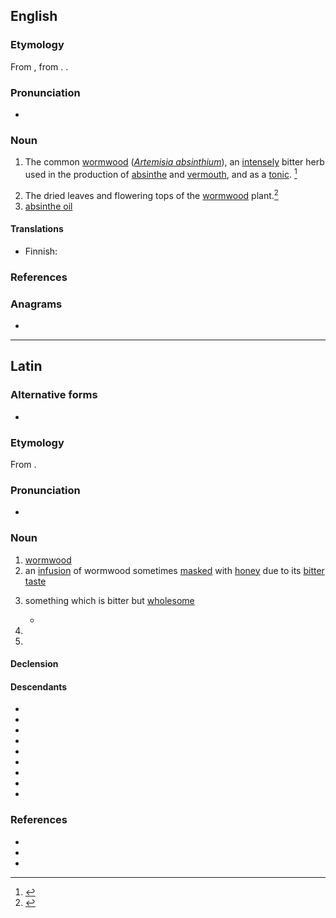 {{also|Absinthium}}
==English==

===Etymology===
From {{bor|en|la|absinthium}}, from {{der|en|grc|ἀψίνθιον}}. {{doublet|en|absinthe}}.

===Pronunciation===
* {{a|US}} {{IPA|en|/æbˈsɪn.θi.m̩/}}

===Noun===
{{en-noun|-}}

# {{lb|en|now|rare}} The common [[wormwood]] (''[[Artemisia absinthium]]''), an [[intensely]] bitter herb used in the production of [[absinthe]] and [[vermouth]], and as a [[tonic]]. {{defdate|First attested around 1150 to 1350.}}<ref name=SOED>{{R:SOED5|page=9}}</ref>
# The dried leaves and flowering tops of the [[wormwood]] plant.<ref>{{R:MW3 1976|page=5}}</ref>
# [[absinthe oil]]

====Translations====
{{trans-see|''Artemisia absinthium''|wormwood}}

{{trans-top|dried wormwood}}
* Finnish: {{t|fi|[[kuivattu]] [[koiruoho]]}}
{{trans-mid}}
{{trans-bottom}}

{{trans-see|absinthe oil}}

===References===
<references/>

===Anagrams===
* {{anagrams|en|a=abhiimnstu|bismuthian}}

{{c|en|Artemisias|Herbs}}

----

==Latin==

===Alternative forms===
* {{alter|la|apsinthium}}

===Etymology===
From {{bor|la|grc|ἀψίνθιον||wormwood}}.

===Pronunciation===
* {{la-IPA|absinthium}}

===Noun===
{{la-noun|absinthium<2>}}

# [[wormwood]]
# an [[infusion]] of wormwood sometimes [[masked]] with [[honey]] due to its [[bitter]] [[taste]]
# {{lb|la|figuratively}} something which is bitter but [[wholesome]]
#* {{Q|la|Quintilian|Institutio Oratoria|3|1|5|quote=Sed nos veremur ne parum hic liber mellis et '''absinthii''' multum habere videatur|trans=But I fear that this book will have too little sweetness and too much '''wormwood'''.}}
# {{inflection of|la|absinthium||acc|s}}
# {{inflection of|la|absinthium||voc|s}}

====Declension====
{{la-ndecl|absinthium<2>}}

====Descendants====
* {{desc|en|absinthe|bor=1}}
* {{desc|ka|აბზინდა|bor=1}}
* {{desc|dlm|ascianz}}
* {{desctree|fr|absinthe|bor=1}}
* {{desc|ga|apsaint|bor=1}}
* {{desc|it|assenzio}}
* {{desc|pt|absíntio|bor=1}}
* {{desc|es|ajenjo}}
* {{desc|es|absintio|bor=1}}

===References===
* {{R:L&S}}
* {{R:du Cange}}
* {{R:Peck}}

{{cln|la|noun forms}}